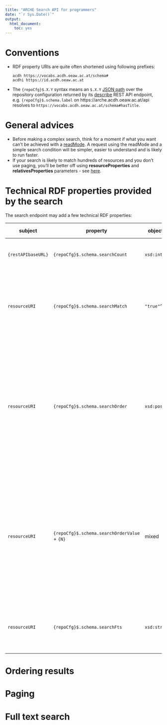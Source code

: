 ```yaml
---
title: "ARCHE Search API for programmers"
date: "`r Sys.Date()`"
output:
  html_document: 
    toc: yes
---
```


# Conventions

* RDF property URIs are quite often shortened using following prefixes:
  ```
  acdh https://vocabs.acdh.oeaw.ac.at/schema#
  acdhi https://id.acdh.oeaw.ac.at
  ```
* The `{repoCfg}$.X.Y` syntax means an `$.X.Y` [JSON path](https://github.com/json-path/JsonPath) over the repository configuration returned by its [describe](https://app.swaggerhub.com/apis/zozlak/arche/3.5#/default/get_describe) REST API endpoint,
  e.g. `{repoCfg}$.schema.label` on https://arche.acdh.oeaw.ac.at/api resolves to `https://vocabs.acdh.oeaw.ac.at/schema#hasTitle`.

# General advices

* Before making a complex search, think for a moment if what you want can't be achieved with a [readMode](metadata_api_for_programmers.html#readmode-in-details).
  A request using the readMode and a simple search condition will be simpler, easier to understand and is likely to run faster.
* If your search is likely to match hundreds of resources and you don't use paging, you'll be better off using **resourceProperties** and **relativesProperties** parameters - see [here](https://acdh-oeaw.github.io/arche-docs/aux/metadata_api_for_programmers.html#metadata-retrieval-performance).

# Technical RDF properties provided by the search

The search endpoint may add a few technical RDF properties:

| subject            | property                                     | object value type     | object value description                                |
|--------------------|----------------------------------------------|-----------------------|---------------------------------------------------------|
| `{restAPIbaseURL}` | `{repoCfg}$.schema.searchCount`              | `xsd:integer`         | number of resources in total were matched by the search |
| `resourceURI`      | `{repoCfg}$.schema.searchMatch`              | `"true"^^xsd:boolean` | marks resources matching the search (to distinguish them from the ones fetched because of the [readMode](metadata_api_for_programmers.html#readmode-in-details)) |
| `resourceURI`      | `{repoCfg}$.schema.searchOrder`              | `xsd:positiveInteger` | order of the resource within the search results according to the `orderBy[]` request parameter(s) - see the [Ordering results](#ordering-results) chapter below - only when the `orderBy[]` request parameter(s) was providedF |
| `resourceURI`      | `{repoCfg}$.schema.searchOrderValue` + `{N}` | mixed                 | actual value of the RDF property indicated by the `orderBy[{N}]` request parameter used for ordering the results - see the [Ordering results](#ordering-results) chapter below - only when the `orderBy[]` request parameter(s) was provided |
| `resourceURI`      | `{repoCfg}$.schema.searchFts`                | `xsd:string`          | highlighted full text search matches - only when a full text search was performed |

# Ordering results

# Paging 

# Full text search


